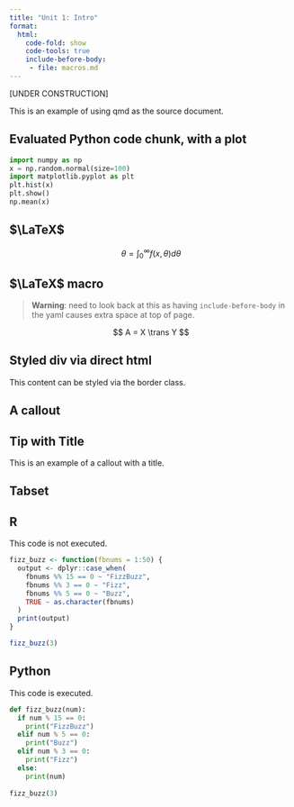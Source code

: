 ```yaml
---
title: "Unit 1: Intro"
format:
  html:
    code-fold: show
    code-tools: true
    include-before-body:
     - file: macros.md
---
```


[UNDER CONSTRUCTION]

This is an example of using qmd as the source document.


## Evaluated Python code chunk, with a plot

```python
import numpy as np
x = np.random.normal(size=100)
import matplotlib.pyplot as plt
plt.hist(x)
plt.show()
np.mean(x)
```


## $\LaTeX$

$$
\theta = \int_0^\infty f(x,\theta)d\theta
$$

## $\LaTeX$ macro

> **Warning**: need to look back at this as having `include-before-body` in the yaml causes extra space at top of page.

$$
A = X \trans Y
$$

## Styled div via direct html

::: {.border}
This content can be styled via the border class.
:::

## A callout

::: {.callout-tip}
## Tip with Title

This is an example of a callout with a title.
:::

## Tabset 

::: {.panel-tabset}
## R

This code is not executed.

```.r
fizz_buzz <- function(fbnums = 1:50) {
  output <- dplyr::case_when(
    fbnums %% 15 == 0 ~ "FizzBuzz",
    fbnums %% 3 == 0 ~ "Fizz",
    fbnums %% 5 == 0 ~ "Buzz",
    TRUE ~ as.character(fbnums)
  )
  print(output)
}

fizz_buzz(3)
```

## Python

This code is executed.

```python
def fizz_buzz(num):
  if num % 15 == 0:
    print("FizzBuzz")
  elif num % 5 == 0:
    print("Buzz")
  elif num % 3 == 0:
    print("Fizz")
  else:
    print(num)
    
fizz_buzz(3)
```

:::
